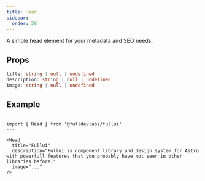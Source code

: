 ```yaml
---
title: Head
sidebar: 
  order: 50
---
```


A simple head element for your metadata and SEO needs.

## Props
```ts
title: string | null | undefined
description: string | null | undefined
image: string | null | undefined
```

## Example

```astro
---
import { Head } from '@fulldevlabs/fullui'
---

<Head 
  title="Fullui" 
  description="Fullui is component library and design system for Astro with powerfull features that you probably have not seen in other libraries before." 
  image="..."
/>
```